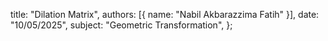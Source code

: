   title: "Dilation Matrix",
  authors: [{ name: "Nabil Akbarazzima Fatih" }],
  date: "10/05/2025",
  subject: "Geometric Transformation",
};
